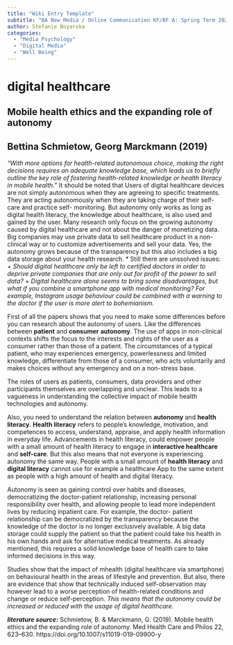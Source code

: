 ```yaml
---
title: "Wiki Entry Template"
subtitle: "BA New Media / Online Communication KF/BF A: Spring Term 2023"
author: Stefanie Boyarska
categories:
  - "Media Psychology"
  - "Digital Media"
  - "Well Being"
---
```


# digital healthcare

## Mobile health ethics and the expanding role of autonomy
## Bettina Schmietow, Georg Marckmann (2019)

*"With more options for health-related autonomous choice, making the right decisions requires an adequate knowledge base, which leads us to briefly outline the key role of fostering health-related knowledge or health literacy in mobile health."*
It should be noted that Users of digital healthcare devices are not simply autonomous when they are agreeing to specific treatments. They are acting autonomously when they are taking charge of their self-care and practice self- monitoring. But autonomy only works as long as digital health literacy, the knowledge about healthcare, is also used and gained by the user. 
Many research only focus on the growing autonomy caused by digital healthcare and not about the danger of monetizing data. Big companies may use private data to sell healthcare product in a non- clinical way or to customize advertisements and sell your data. Yes, the autonomy grows because of the transparency but this also includes a big data storage about your health research. 
* Still there are unssolved issues:
	+ *Should digital healthcare only be left to certified doctors in order to deprive private companies that are only out for profit of the power to sell data?*
	+ *Digital healthcare alone seems to bring some disadvantages, but what if you combine a smartphone app with medical monitoring? For example, Instagram usage behaviour could be combined with a warning to the doctor if the user is more alert to bohemianism.*


First of all the papers shows that you need to make some differences before you can research about the autonomy of users. Like the differences between **patient** and **consumer** **autonomy**. The use of apps in non-clinical contexts shifts the focus to the interests and rights of the user as a consumer rather than those of a patient. The circumstances of a typical patient, who may experiences emergency, powerlessness and limited knowledge, differentiate from those of a consumer, who acts voluntarily and makes choices without any emergency and on a non-stress base.

The roles of users as patients, consumers, data providers and other participants themselves are overlapping and unclear. This leads to a vagueness in understanding the collective impact of mobile health technologies and autonomy.

Also, you need to understand the relation between **autonomy** and **health literacy**. **Health literacy** refers to people's knowledge, motivation, and competences to access, understand, appraise, and apply health information in everyday life. Advancements in health literacy, could empower people with a small amount of health literacy to engage in **interactive healthcare** and **self-care**. But this also means that not everyone is experiencing autonomy the same way. People with a small amount of **health literacy** and **digital literacy** cannot use for example a healthcare App to the same extent as people with a high amount of health and digital literacy.

Autonomy is seen as gaining control over habits and diseases, democratizing the doctor-patient relationship, increasing personal responsibility over health, and allowing people to lead more independent lives by reducing inpatient care. For example, the doctor- patient relationship can be democratized by the transparency because the knowledge of the doctor is no longer exclusively available. A big data storage could supply the patient so that the patient could take his health in his own hands and ask for alternative medical treatments. As already mentioned, this requires a solid knowledge base of health care to take informed decisions in this way.

Studies show that the impact of mhealth (digital healthcare via smartphone) on behavioural health in the areas of lifestyle and prevention. But also, there are evidence that show that technically induced self-observation may however lead to a worse perception of health-related conditions and change or reduce self-perception. *This means that the autonomy could be increased or reduced with the usage of digital healthcare.*

***literature source:*** Schmietow, B. & Marckmann, G. (2019). Mobile health ethics and the expanding role of autonomy. Med Health Care and Philos 22, 623–630. https://doi.org/10.1007/s11019-019-09900-y
